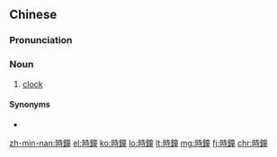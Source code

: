 {{also|时钟}}
==Chinese==
{{zh-forms|s=时钟}}

===Pronunciation===
{{zh-pron
|m=shízhōng
|c=si4 zung1
|h=pfs=sṳ̀-chûng
|mn=sî-cheng
|cat=n
}}

===Noun===
{{zh-noun}}

# [[clock]]

====Synonyms====
* {{zh-l|鐘錶}}

{{zh-cat|Time}}

[[zh-min-nan:時鐘]]
[[el:時鐘]]
[[ko:時鐘]]
[[lo:時鐘]]
[[lt:時鐘]]
[[mg:時鐘]]
[[fj:時鐘]]
[[chr:時鐘]]